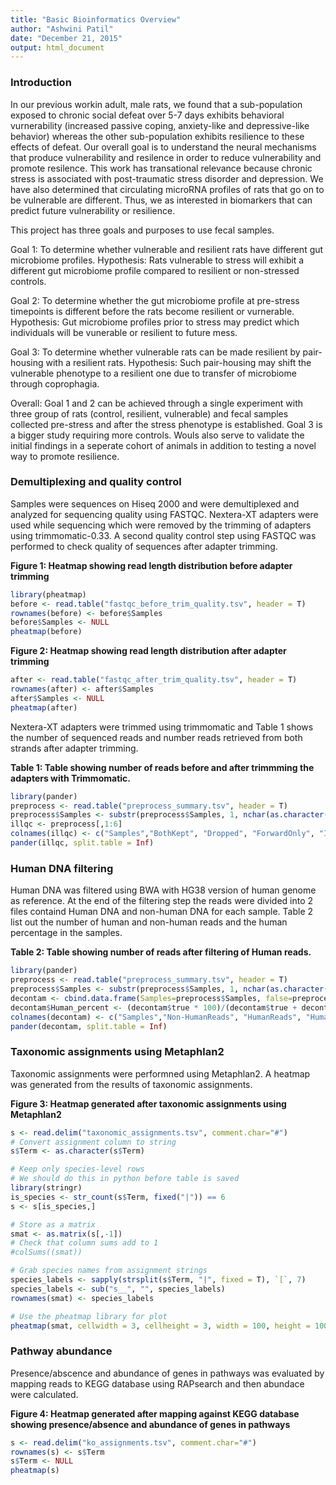 ```yaml
---
title: "Basic Bioinformatics Overview"
author: "Ashwini Patil"
date: "December 21, 2015"
output: html_document
---
```


### Introduction
In our previous workin adult, male rats, we found that a sub-population exposed to chronic social defeat over 5-7 days exhibits behavioral vurnerability (increased passive coping, anxiety-like and depressive-like behavior) whereas the other sub-population exhibits resilience to these effects of defeat. Our overall goal is to understand the neural mechanisms that produce vulnerability and resilence in order to reduce vulnerability and promote resilence. This work has transational relevance because chronic stress is associated with post-traumatic stress disorder and depression. We have also determined that circulating microRNA profiles of rats that go on to be vulnerable are different. Thus, we as interested in biomarkers that can predict future vulnerability or resilience.

This project has three goals and purposes to use fecal samples.

Goal 1:
To determine whether vulnerable and resilient rats have different gut microbiome profiles.
Hypothesis: Rats vulnerable to stress will exhibit a different gut microbiome profile compared to resilient or non-stressed controls.

Goal 2:
To determine whether the gut microbiome profile at pre-stress timepoints is different before the rats become resilient or vurnerable.
Hypothesis: Gut microbiome profiles prior to stress may predict which individuals will be vunerable or resilient to future mess.

Goal 3:
To determine whether vulnerable rats can be made resilient by pair-housing with a resilient rats.
Hypothesis: Such pair-housing may shift the vulnerable phenotype to a resilient one due to transfer of microbiome through coprophagia.

Overall:
Goal 1 and 2 can be achieved through a single experiment with three group of rats (control, resilient, vulnerable) and fecal samples collected pre-stress and after the stress phenotype is established. Goal 3 is a bigger study requiring more controls. Wouls also serve to validate the initial findings in a seperate cohort of animals in addition to testing a novel way to promote resilience.

### Demultiplexing and quality control
Samples were sequences on Hiseq 2000 and were demultiplexed and analyzed for sequencing quality using FASTQC. Nextera-XT adapters were used while sequencing which were removed by the trimming of adapters using trimmomatic-0.33. A second quality control step using FASTQC was performed to check quality of sequences after adapter trimming.

**Figure 1: Heatmap showing read length distribution before adapter trimming**
```r
library(pheatmap)
before <- read.table("fastqc_before_trim_quality.tsv", header = T)
rownames(before) <- before$Samples
before$Samples <- NULL
pheatmap(before)
```


**Figure 2: Heatmap showing read length distribution after adapter trimming**
```r
after <- read.table("fastqc_after_trim_quality.tsv", header = T)
rownames(after) <- after$Samples
after$Samples <- NULL
pheatmap(after)
```


Nextera-XT adapters were trimmed using trimmomatic and Table 1 shows the number of sequenced reads and number reads retrieved from both strands after adapter trimming.

**Table 1: Table showing number of reads before and after trimmming the adapters with Trimmomatic.**
```r
library(pander)
preprocess <- read.table("preprocess_summary.tsv", header = T)
preprocess$Samples <- substr(preprocess$Samples, 1, nchar(as.character(preprocess$Samples))-5)
illqc <- preprocess[,1:6]
colnames(illqc) <- c("Samples","BothKept", "Dropped", "ForwardOnly", "Input", "ReverseOnly")
pander(illqc, split.table = Inf)
```


### Human DNA filtering
Human DNA was filtered using BWA with HG38 version of human genome as reference. At the end of the filtering step the reads were divided into 2 files containd Human DNA and non-human DNA for each sample. Table 2 list out the number of human and non-human reads and the human percentage in the samples.

**Table 2: Table showing number of reads after filtering of Human reads.**
```r
library(pander)
preprocess <- read.table("preprocess_summary.tsv", header = T)
preprocess$Samples <- substr(preprocess$Samples, 1, nchar(as.character(preprocess$Samples))-5)
decontam <- cbind.data.frame(Samples=preprocess$Samples, false=preprocess$false, true=preprocess$true)
decontam$Human_percent <- (decontam$true * 100)/(decontam$true + decontam$false)
colnames(decontam) <- c("Samples","Non-HumanReads", "HumanReads", "HumanReadsPercent" )
pander(decontam, split.table = Inf)
```

### Taxonomic assignments using Metaphlan2
Taxonomic assignments were performned using Metaphlan2. A heatmap was generated from the results of taxonomic assignments.

**Figure 3: Heatmap generated after taxonomic assignments using Metaphlan2**

```r
s <- read.delim("taxonomic_assignments.tsv", comment.char="#")
# Convert assignment column to string
s$Term <- as.character(s$Term)

# Keep only species-level rows
# We should do this in python before table is saved
library(stringr)
is_species <- str_count(s$Term, fixed("|")) == 6
s <- s[is_species,]

# Store as a matrix
smat <- as.matrix(s[,-1])
# Check that column sums add to 1
#colSums((smat))

# Grab species names from assignment strings
species_labels <- sapply(strsplit(s$Term, "|", fixed = T), `[`, 7)
species_labels <- sub("s__", "", species_labels)
rownames(smat) <- species_labels

# Use the pheatmap library for plot
pheatmap(smat, cellwidth = 3, cellheight = 3, width = 100, height = 100)

```

### Pathway abundance 
Presence/abscence and abundance of genes in pathways was evaluated by mapping reads to KEGG database using RAPsearch and then abundace were calculated. 

**Figure 4: Heatmap generated after mapping against KEGG database showing presence/absence and abundance of genes in pathways**
```r
s <- read.delim("ko_assignments.tsv", comment.char="#")
rownames(s) <- s$Term
s$Term <- NULL
pheatmap(s)
```